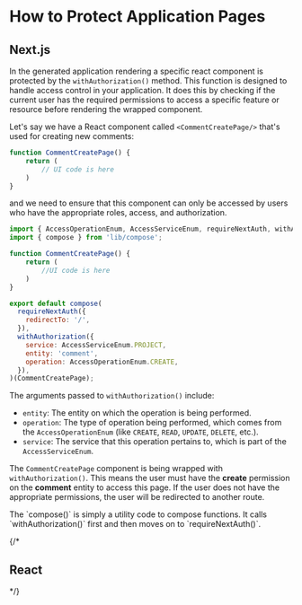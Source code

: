 
# How to Protect Application Pages

## Next.js

<InstallROQNext/>

In the generated application rendering a specific react component is protected by the `withAuthorization()` method. This function is designed to handle access control in your application. It does this by checking if the current user has the required permissions to access a specific feature or resource before rendering the wrapped component.

Let's say we have a React component called `<CommentCreatePage/>` that's used for creating new comments:

```jsx
function CommentCreatePage() {
    return (
		// UI code is here
	)
}
```

and we need to ensure that this component can only be accessed by users who have the appropriate roles, access, and authorization.

```jsx
import { AccessOperationEnum, AccessServiceEnum, requireNextAuth, withAuthorization } from '@roq/nextjs';
import { compose } from 'lib/compose';

function CommentCreatePage() {
    return (
        //UI code is here
	)
}

export default compose(
  requireNextAuth({
    redirectTo: '/',
  }),
  withAuthorization({
    service: AccessServiceEnum.PROJECT,
    entity: 'comment',
    operation: AccessOperationEnum.CREATE,
  }),
)(CommentCreatePage);
```

The arguments passed to `withAuthorization()` include:

- `entity`: The entity on which the operation is being performed.
- `operation`: The type of operation being performed, which comes from the `AccessOperationEnum` (like `CREATE`, `READ`, `UPDATE`, `DELETE`, etc.).
- `service`: The service that this operation pertains to, which is part of the `AccessServiceEnum`.

The `CommentCreatePage` component is being wrapped with `withAuthorization()`. This means the user must have the **create** permission on the **comment** entity to access this page. If the user does not have the appropriate permissions, the user will be redirected to another route.

<Callout type="info">
The `compose()` is simply a utility code to compose functions. It calls `withAuthorization()` first and then moves on to `requireNextAuth()`.
</Callout>

{/*
## React
*/}

